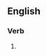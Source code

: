==English==

===Verb===
{{head|en|present participle}}

# {{present participle of|rededicate|lang=en|nocat=1}}